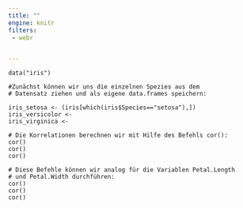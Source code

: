 ```yaml
---
title: ""
engine: knitr
filters:
 - webr


---
```




```webr-r
data("iris")

#Zunächst können wir uns die einzelnen Spezies aus dem 
# Datensatz ziehen und als eigene data.frames speichern:

iris_setosa <- (iris[which(iris$Species=="setosa"),])
iris_versicolor <-
iris_virginica <- 

# Die Korrelationen berechnen wir mit Hilfe des Befehls cor():
cor()
cor()
cor()

# Diese Befehle können wir analog für die Variablen Petal.Length 
# und Petal.Width durchführen:
cor()
cor()
cor()

```
